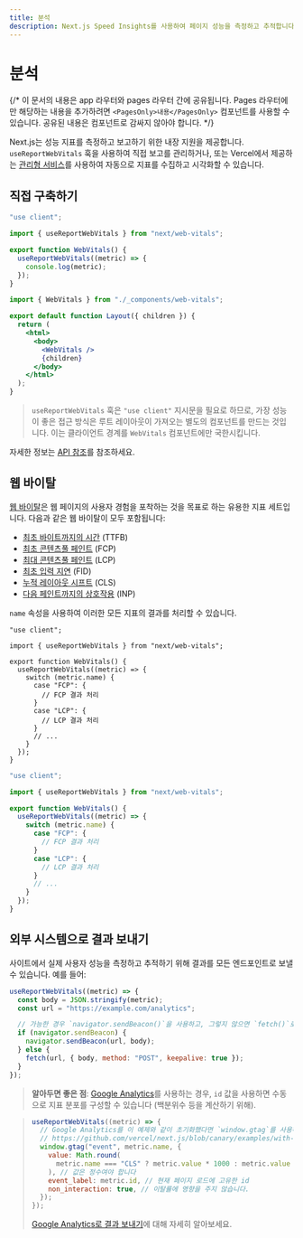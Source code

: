 ```yaml
---
title: 분석
description: Next.js Speed Insights를 사용하여 페이지 성능을 측정하고 추적합니다
---
```


# 분석

{/* 이 문서의 내용은 app 라우터와 pages 라우터 간에 공유됩니다. Pages 라우터에만 해당하는 내용을 추가하려면 `<PagesOnly>내용</PagesOnly>` 컴포넌트를 사용할 수 있습니다. 공유된 내용은 컴포넌트로 감싸지 않아야 합니다. */}

Next.js는 성능 지표를 측정하고 보고하기 위한 내장 지원을 제공합니다. `useReportWebVitals` 훅을 사용하여 직접 보고를 관리하거나, 또는 Vercel에서 제공하는 [관리형 서비스](https://vercel.com/analytics?utm_source=next-site&utm_medium=docs&utm_campaign=next-website)를 사용하여 자동으로 지표를 수집하고 시각화할 수 있습니다.

## 직접 구축하기

```jsx filename="app/_components/web-vitals.js"
"use client";

import { useReportWebVitals } from "next/web-vitals";

export function WebVitals() {
  useReportWebVitals((metric) => {
    console.log(metric);
  });
}
```

```jsx filename="app/layout.js"
import { WebVitals } from "./_components/web-vitals";

export default function Layout({ children }) {
  return (
    <html>
      <body>
        <WebVitals />
        {children}
      </body>
    </html>
  );
}
```

> `useReportWebVitals` 훅은 `"use client"` 지시문을 필요로 하므로, 가장 성능이 좋은 접근 방식은 루트 레이아웃이 가져오는 별도의 컴포넌트를 만드는 것입니다. 이는 클라이언트 경계를 `WebVitals` 컴포넌트에만 국한시킵니다.

자세한 정보는 [API 참조](/docs/app/api-reference/functions/use-report-web-vitals)를 참조하세요.

## 웹 바이탈

[웹 바이탈](https://web.dev/vitals/)은 웹 페이지의 사용자 경험을 포착하는 것을 목표로 하는 유용한 지표 세트입니다. 다음과 같은 웹 바이탈이 모두 포함됩니다:

- [최초 바이트까지의 시간](https://developer.mozilla.org/docs/Glossary/Time_to_first_byte) (TTFB)
- [최초 콘텐츠풀 페인트](https://developer.mozilla.org/docs/Glossary/First_contentful_paint) (FCP)
- [최대 콘텐츠풀 페인트](https://web.dev/lcp/) (LCP)
- [최초 입력 지연](https://web.dev/fid/) (FID)
- [누적 레이아웃 시프트](https://web.dev/cls/) (CLS)
- [다음 페인트까지의 상호작용](https://web.dev/inp/) (INP)

`name` 속성을 사용하여 이러한 모든 지표의 결과를 처리할 수 있습니다.

```tsx filename="app/_components/web-vitals.tsx" switcher
"use client";

import { useReportWebVitals } from "next/web-vitals";

export function WebVitals() {
  useReportWebVitals((metric) => {
    switch (metric.name) {
      case "FCP": {
        // FCP 결과 처리
      }
      case "LCP": {
        // LCP 결과 처리
      }
      // ...
    }
  });
}
```

```jsx filename="app/_components/web-vitals.js" switcher
"use client";

import { useReportWebVitals } from "next/web-vitals";

export function WebVitals() {
  useReportWebVitals((metric) => {
    switch (metric.name) {
      case "FCP": {
        // FCP 결과 처리
      }
      case "LCP": {
        // LCP 결과 처리
      }
      // ...
    }
  });
}
```

## 외부 시스템으로 결과 보내기

사이트에서 실제 사용자 성능을 측정하고 추적하기 위해 결과를 모든 엔드포인트로 보낼 수 있습니다. 예를 들어:

```js
useReportWebVitals((metric) => {
  const body = JSON.stringify(metric);
  const url = "https://example.com/analytics";

  // 가능한 경우 `navigator.sendBeacon()`을 사용하고, 그렇지 않으면 `fetch()`로 대체합니다.
  if (navigator.sendBeacon) {
    navigator.sendBeacon(url, body);
  } else {
    fetch(url, { body, method: "POST", keepalive: true });
  }
});
```

> **알아두면 좋은 점**: [Google Analytics](https://analytics.google.com/analytics/web/)를 사용하는 경우, `id` 값을 사용하면 수동으로 지표 분포를 구성할 수 있습니다 (백분위수 등을 계산하기 위해).

> ```js
> useReportWebVitals((metric) => {
>   // Google Analytics를 이 예제와 같이 초기화했다면 `window.gtag`를 사용하세요:
>   // https://github.com/vercel/next.js/blob/canary/examples/with-google-analytics/pages/_app.js
>   window.gtag("event", metric.name, {
>     value: Math.round(
>       metric.name === "CLS" ? metric.value * 1000 : metric.value
>     ), // 값은 정수여야 합니다
>     event_label: metric.id, // 현재 페이지 로드에 고유한 id
>     non_interaction: true, // 이탈률에 영향을 주지 않습니다.
>   });
> });
> ```
>
> [Google Analytics로 결과 보내기](https://github.com/GoogleChrome/web-vitals#send-the-results-to-google-analytics)에 대해 자세히 알아보세요.
